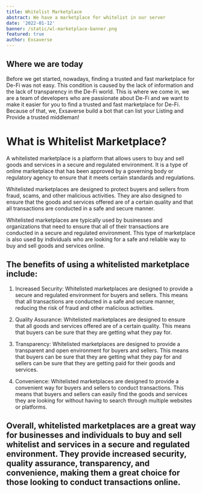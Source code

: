 ```yaml
---
title: Whitelist Marketplace
abstract: We have a marketplace for whitelist in our server
date: '2022-01-12'
banner: /static/wl-marketplace-banner.png
featured: true
author: Exsaverse
---
```


## Where we are today

Before we get started, nowadays, finding a trusted and fast marketplace for De-Fi was not easy. This condition is caused by the lack of information and the lack of transparency in the De-Fi world. This is where we come in, we are a team of developers who are passionate about De-Fi and we want to make it easier for you to find a trusted and fast marketplace for De-Fi.
Because of that, we, Exsaverse build a bot that can list your Listing and Provide a trusted middleman!

# What is Whitelist Marketplace?

A whitelisted marketplace is a platform that allows users to buy and sell goods and services in a secure and regulated environment. It is a type of online marketplace that has been approved by a governing body or regulatory agency to ensure that it meets certain standards and regulations.

Whitelisted marketplaces are designed to protect buyers and sellers from fraud, scams, and other malicious activities. They are also designed to ensure that the goods and services offered are of a certain quality and that all transactions are conducted in a safe and secure manner.

Whitelisted marketplaces are typically used by businesses and organizations that need to ensure that all of their transactions are conducted in a secure and regulated environment. This type of marketplace is also used by individuals who are looking for a safe and reliable way to buy and sell goods and services online.

## The benefits of using a whitelisted marketplace include:

1. Increased Security: Whitelisted marketplaces are designed to provide a secure and regulated environment for buyers and sellers. This means that all transactions are conducted in a safe and secure manner, reducing the risk of fraud and other malicious activities.

2. Quality Assurance: Whitelisted marketplaces are designed to ensure that all goods and services offered are of a certain quality. This means that buyers can be sure that they are getting what they pay for.

3. Transparency: Whitelisted marketplaces are designed to provide a transparent and open environment for buyers and sellers. This means that buyers can be sure that they are getting what they pay for and sellers can be sure that they are getting paid for their goods and services.

4. Convenience: Whitelisted marketplaces are designed to provide a convenient way for buyers and sellers to conduct transactions. This means that buyers and sellers can easily find the goods and services they are looking for without having to search through multiple websites or platforms.

## Overall, whitelisted marketplaces are a great way for businesses and individuals to buy and sell whitelist and services in a secure and regulated environment. They provide increased security, quality assurance, transparency, and convenience, making them a great choice for those looking to conduct transactions online.
